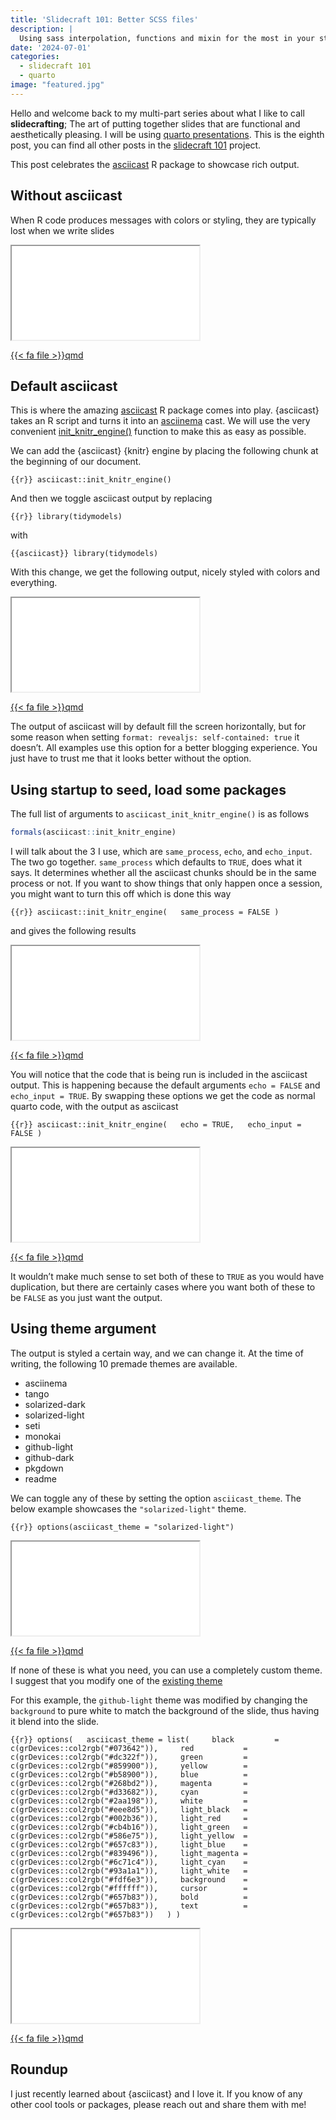 ```yaml
---
title: 'Slidecraft 101: Better SCSS files'
description: |
  Using sass interpolation, functions and mixin for the most in your style sheets
date: '2024-07-01'
categories:
  - slidecraft 101
  - quarto
image: "featured.jpg"
---
```


Hello and welcome back to my multi-part series about what I like to call **slidecrafting**; The art of putting together slides that are functional and aesthetically pleasing. I will be using [quarto presentations](https://quarto.org/). This is the eighth post, you can find all other posts in the [slidecraft 101](../../project/slidecraft-101/index.qmd#blog-posts) project.

This post celebrates the [asciicast](https://github.com/r-lib/asciicast) R package to showcase rich output.

## Without asciicast

When R code produces messages with colors or styling, they are typically lost when we write slides

<iframe class="slide-deck" src="_no-asciicast.html">

</iframe>

<a href="_no-asciicast.qmd" target="_blank" class="listing-slides btn-links">{{< fa file >}}qmd<a>

## Default asciicast

This is where the amazing [asciicast](https://github.com/r-lib/asciicast) R package comes into play. {asciicast} takes an R script and turns it into an [asciinema](https://asciinema.org/) cast. We will use the very convenient [init_knitr_engine()](https://asciicast.r-lib.org/reference/init_knitr_engine.html) function to make this as easy as possible.

We can add the {asciicast} {knitr} engine by placing the following chunk at the beginning of our document.

```{{r}}
asciicast::init_knitr_engine()
```

And then we toggle asciicast output by replacing 

```{{r}}
library(tidymodels)
```

with

```{{asciicast}}
library(tidymodels)
```

With this change, we get the following output, nicely styled with colors and everything.

<iframe class="slide-deck" src="_asciicast-default.html">

</iframe>

<a href="_asciicast-default.qmd" target="_blank" class="listing-slides btn-links">{{< fa file >}}qmd<a>

::: {.callout-note}
The output of asciicast will by default fill the screen horizontally, but for some reason when setting `format: revealjs: self-contained: true` it doesn't. All examples use this option for a better blogging experience. You just have to trust me that it looks better without the option.
:::

## Using startup to seed, load some packages

The full list of arguments to `asciicast_init_knitr_engine()` is as follows

```r
formals(asciicast::init_knitr_engine)
```

I will talk about the 3 I use, which are `same_process`, `echo`, and `echo_input`. The two go together. `same_process` which defaults to `TRUE`, does what it says. It determines whether all the asciicast chunks should be in the same process or not. If you want to show things that only happen once a session, you might want to turn this off which is done this way

```{{r}}
asciicast::init_knitr_engine(
  same_process = FALSE
)
```

and gives the following results

<iframe class="slide-deck" src="_asciicast-same_process.html">

</iframe>

<a href="_asciicast-same_process.qmd" target="_blank" class="listing-slides btn-links">{{< fa file >}}qmd<a>

You will notice that the code that is being run is included in the asciicast output. This is happening because the default arguments `echo = FALSE` and `echo_input = TRUE`. By swapping these options we get the code as normal quarto code, with the output as asciicast

```{{r}}
asciicast::init_knitr_engine(
  echo = TRUE,
  echo_input = FALSE
)
```

<iframe class="slide-deck" src="_asciicast-echos.html">

</iframe>

<a href="_asciicast-echos.qmd" target="_blank" class="listing-slides btn-links">{{< fa file >}}qmd<a>

It wouldn't make much sense to set both of these to `TRUE` as you would have duplication, but there are certainly cases where you want both of these to be `FALSE` as you just want the output.

## Using theme argument

The output is styled a certain way, and we can change it. At the time of writing, the following 10 premade themes are available.

- asciinema
- tango
- solarized-dark
- solarized-light
- seti
- monokai
- github-light
- github-dark
- pkgdown
- readme

We can toggle any of these by setting the option `asciicast_theme`. The below example showcases the `"solarized-light"` theme.

```{{r}}
options(asciicast_theme = "solarized-light")
```

<iframe class="slide-deck" src="_asciicast-solarized.html">

</iframe>

<a href="_asciicast-solarized.qmd" target="_blank" class="listing-slides btn-links">{{< fa file >}}qmd<a>

If none of these is what you need, you can use a completely custom theme. I suggest that you modify one of the [existing theme](https://github.com/r-lib/asciicast/blob/4e6302182264a0fe7c58c427c9878b9135dac4fd/R/svg.R#L190)

For this example, the `github-light` theme was modified by changing the `background` to pure white to match the background of the slide, thus having it blend into the slide.

```{{r}}
options(
  asciicast_theme = list(
    black         = c(grDevices::col2rgb("#073642")),
    red           = c(grDevices::col2rgb("#dc322f")),
    green         = c(grDevices::col2rgb("#859900")),
    yellow        = c(grDevices::col2rgb("#b58900")),
    blue          = c(grDevices::col2rgb("#268bd2")),
    magenta       = c(grDevices::col2rgb("#d33682")),
    cyan          = c(grDevices::col2rgb("#2aa198")),
    white         = c(grDevices::col2rgb("#eee8d5")),
    light_black   = c(grDevices::col2rgb("#002b36")),
    light_red     = c(grDevices::col2rgb("#cb4b16")),
    light_green   = c(grDevices::col2rgb("#586e75")),
    light_yellow  = c(grDevices::col2rgb("#657c83")),
    light_blue    = c(grDevices::col2rgb("#839496")),
    light_magenta = c(grDevices::col2rgb("#6c71c4")),
    light_cyan    = c(grDevices::col2rgb("#93a1a1")),
    light_white   = c(grDevices::col2rgb("#fdf6e3")),
    background    = c(grDevices::col2rgb("#ffffff")),
    cursor        = c(grDevices::col2rgb("#657b83")),
    bold          = c(grDevices::col2rgb("#657b83")),
    text          = c(grDevices::col2rgb("#657b83"))
  )
)
```

<iframe class="slide-deck" src="_asciicast-theme.html">

</iframe>

<a href="_asciicast-theme.qmd" target="_blank" class="listing-slides btn-links">{{< fa file >}}qmd<a>

## Roundup

I just recently learned about {asciicast} and I love it. If you know of any other cool tools or packages, please reach out and share them with me!

